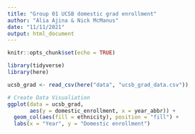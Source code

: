 ```yaml
---
title: "Group 01 UCSB domestic grad enrollment"
author: "Alia Ajina & Nick McManus"
date: "11/11/2021"
output: html_document
---
```


```r
knitr::opts_chunk$set(echo = TRUE)

library(tidyverse)
library(here)
```


```r
ucsb_grad <- read_csv(here("data", "ucsb_grad_data.csv"))
```

```r
# Create Data Visualiation
ggplot(data = ucsb_grad, 
       aes(y = domestic_enrollment, x = year_abbr)) + 
  geom_col(aes(fill = ethnicity), position = "fill") +
  labs(x = "Year", y = "Domestic enrollment")
```


